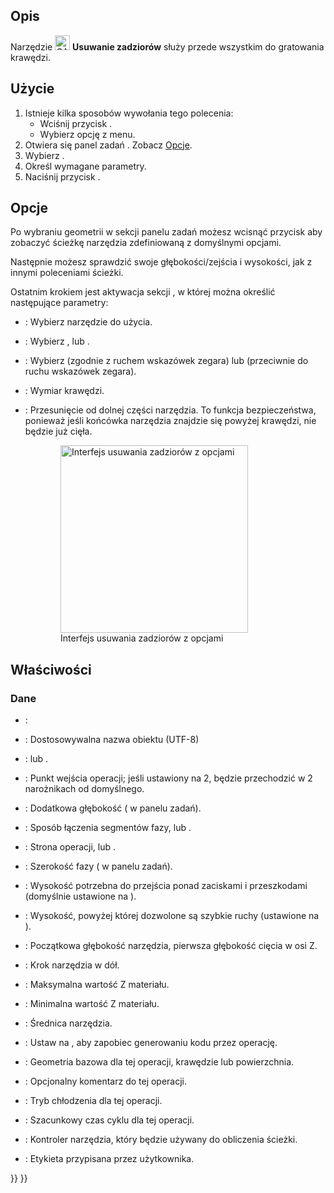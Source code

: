 <languages/>

{{Docnav/pl
|[[CAM_Engrave/pl|Grawer]]
|[[CAM_Vcarve/pl|Wycięcie V]]
|[[CAM_Workbench/pl|środowisko pracy CAM]]
|IconL=CAM_Engrave.svg
|IconR=CAM_Vcarve.svg
|IconC=Workbench_CAM.svg
}}

{{GuiCommand/pl
|Name=CAM Deburr
|Name/pl=CAM: Usuwanie zadziorów
|MenuLocation=CAM → Usuwanie zadziorów
|Workbenches=[[CAM_Workbench/pl|CAM]]
|Version=0.18
}}

<span id="Description"></span>
==Opis==

Narzędzie [[Image:CAM_Deburr.svg|24px]] '''Usuwanie zadziorów''' służy przede wszystkim do gratowania krawędzi.

<span id="Usage"></span>
==Użycie==

# Istnieje kilka sposobów wywołania tego polecenia:
#* Wciśnij przycisk {{Button|[[Image:CAM_Deburr.svg|16px]] [[CAM_Deburr/pl|Usuwanie zadziorów]]}}.
#* Wybierz opcję {{MenuCommand|CAM → [[Image:CAM_Deburr.svg|16px]] Usuwanie zadziorów}} z menu.
# Otwiera się panel zadań {{MenuCommand|Usuwanie zadziorów}}. Zobacz [[#Opcje|Opcje]].
# Wybierz {{MenuCommand|Geometrię bazową}}.
# Określ wymagane parametry.
# Naciśnij przycisk {{Button|OK}}.

<span id="Options"></span>
==Opcje==

Po wybraniu geometrii w sekcji {{MenuCommand|Geometria bazowa}} panelu zadań możesz wcisnąć przycisk {{Button|Zastosuj}} aby zobaczyć ścieżkę narzędzia zdefiniowaną z domyślnymi opcjami.

Następnie możesz sprawdzić swoje głębokości/zejścia i wysokości, jak z innymi poleceniami ścieżki.

Ostatnim krokiem jest aktywacja sekcji {{MenuCommand|Operacja}}, w której można określić następujące parametry:
* {{MenuCommand|Kontroler narzędzia}}: Wybierz narzędzie do użycia.
* {{MenuCommand|Tryb chłodzenia}}: Wybierz {{Value|Żaden}}, {{Value|Zalewanie}} lub {{Value|Mgiełka}}.
* {{MenuCommand|Directions}}: Wybierz {{Value|CW}} (zgodnie z ruchem wskazówek zegara) lub {{Value|CCW}} (przeciwnie do ruchu wskazówek zegara).
* {{MenuCommand|W}}: Wymiar krawędzi.
* {{MenuCommand|h}}: Przesunięcie od dolnej części narzędzia. To funkcja bezpieczeństwa, ponieważ jeśli końcówka narzędzia znajdzie się powyżej krawędzi, nie będzie już cięła.

:[[File:Path Deburr Operations-tab.png|300px|Interfejs usuwania zadziorów z opcjami]]

<span id="Properties"></span>
==Właściwości==

<span id="Data"></span>
===Dane===

{{TitleProperty|Podstawa}}

* {{PropertyData|Placement}}:
* {{PropertyData|Label}}: Dostosowywalna nazwa obiektu (UTF-8)

{{TitleProperty|Usuwanie zadziorów}}

* {{PropertyData|Direction}}: {{Value|CCW}} lub {{Value|CW}}.
* {{PropertyData|Entry Point}}: Punkt wejścia operacji; jeśli ustawiony na 2, będzie przechodzić w 2 narożnikach od domyślnego.
* {{PropertyData|Extra depth}}: Dodatkowa głębokość ({{MenuCommand|h}} w panelu zadań).
* {{PropertyData|Join||Hidden}}: Sposób łączenia segmentów fazy, {{Value|Round}} lub {{Value|Miter}}.
* {{PropertyData|Side||Hidden}}: Strona operacji, {{Value|Outside}} lub {{Value|Inside}}.
* {{PropertyData|Width}}: Szerokość fazy ({{MenuCommand|W}} w panelu zadań).

{{TitleProperty|Głębokość}}

* {{PropertyData|Clearance Height}}: Wysokość potrzebna do przejścia ponad zaciskami i przeszkodami (domyślnie ustawione na {{incode|OpStockZMax + SetupSheet.ClearanceHeightOffset}}).
* {{PropertyData|Safe Height}}: Wysokość, powyżej której dozwolone są szybkie ruchy (ustawione na {{incode|OpStockZMax + SetupSheet.SafeHeightOffset}}).
* {{PropertyData|Start Depth}}: Początkowa głębokość narzędzia, pierwsza głębokość cięcia w osi Z.
* {{PropertyData|Step Down}}: Krok narzędzia w dół.

{{TitleProperty|Wartości operacyjne}}

* {{PropertyData|Op Stock ZMax}}: Maksymalna wartość Z materiału.
* {{PropertyData|Op Stock ZMin}}: Minimalna wartość Z materiału.
* {{PropertyData|Op Tool Diameter}}: Średnica narzędzia.

{{TitleProperty|Ścieżka}}

* {{PropertyData|Active}}: Ustaw na {{False/pl}}, aby zapobiec generowaniu kodu przez operację.
* {{PropertyData|Base}}: Geometria bazowa dla tej operacji, krawędzie lub powierzchnia.
* {{PropertyData|Comment}}: Opcjonalny komentarz do tej operacji.
* {{PropertyData|Coolant Mode}}: Tryb chłodzenia dla tej operacji.
* {{PropertyData|Cycle Time}}: Szacunkowy czas cyklu dla tej operacji.
* {{PropertyData|Tool Controller}}: Kontroler narzędzia, który będzie używany do obliczenia ścieżki.
* {{PropertyData|User Label}}: Etykieta przypisana przez użytkownika.


{{Docnav/pl
|[[CAM_Engrave/pl|Grawer]]
|[[CAM_Vcarve/pl|Wycięcie V]]
|[[CAM_Workbench/pl|środowisko pracy CAM]]
|IconL=CAM_Engrave.svg
|IconR=CAM_Vcarve.svg
|IconC=Workbench_CAM.svg
}}

{{CAM_Tools_navi{{#translation:}}}}
{{Userdocnavi{{#translation:}}}}